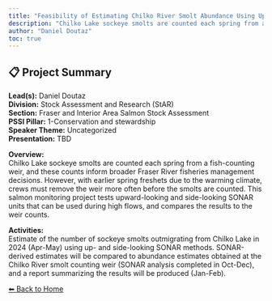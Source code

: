 ```yaml
---
title: "Feasibility of Estimating Chilko River Smolt Abundance Using Upward- and Side-Looking SONAR Methods"
description: "Chilko Lake sockeye smolts are counted each spring from a fish-counting weir, and these counts inform broader Fraser River fisheries management decisions. However, with earlier spring freshets due to the warming climate, crews must remove the weir more often before the smolts are counted. This salmon monitoring project tests upward-looking and side-looking SONAR units that can be used during high flows, and compares the results to the weir counts."
author: "Daniel Doutaz"
toc: true
---
```


## 📋 Project Summary

**Lead(s):** Daniel Doutaz  
**Division:** Stock Assessment and Research (StAR)  
**Section:** Fraser and Interior Area Salmon Stock Assessment  
**PSSI Pillar:** 1-Conservation and stewardship  
**Speaker Theme:** Uncategorized  
**Presentation:** TBD  

**Overview:**  
Chilko Lake sockeye smolts are counted each spring from a fish-counting weir, and these counts inform broader Fraser River fisheries management decisions. However, with earlier spring freshets due to the warming climate, crews must remove the weir more often before the smolts are counted. This salmon monitoring project tests upward-looking and side-looking SONAR units that can be used during high flows, and compares the results to the weir counts.   

**Activities:**  
Estimate of the number of sockeye smolts outmigrating from Chilko Lake in 2024 (Apr-May) using up- and side-looking SONAR methods. SONAR-derived estimates will be compared to abundance estimates obtained at the Chilko River smolt counting weir (SONAR analysis completed in Oct-Dec), and a report summarizing the results will be produced (Jan-Feb).

[⬅ Back to Home](../index.qmd)
